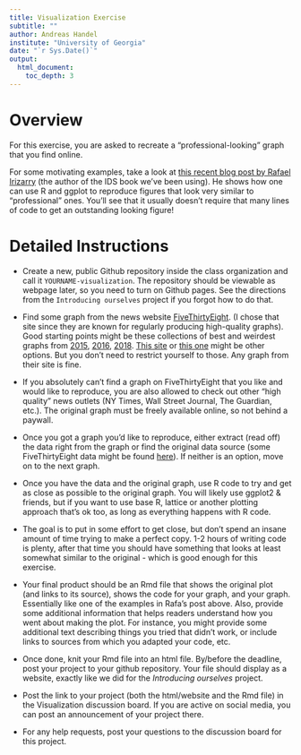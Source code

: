 ```yaml
---
title: Visualization Exercise 
subtitle: ""
author: Andreas Handel
institute: "University of Georgia"
date: "`r Sys.Date()`"
output: 
  html_document:
    toc_depth: 3
---
```


# Overview
For this exercise, you are asked to recreate a "professional-looking" graph that you find online.

For some motivating examples, take a look at [this recent blog post by Rafael Irizarry](https://simplystatistics.org/2019/08/28/you-can-replicate-almost-any-plot-with-ggplot2/) (the author of the IDS book we've been using). He shows how one can use R and ggplot to reproduce figures that look very similar to "professional" ones. You'll see that it usually doesn't require that many lines of code to get an outstanding looking figure!


# Detailed Instructions

* Create a new, public Github repository inside the class organization and call it `YOURNAME-visualization`. The repository should be viewable as webpage later, so you need to turn on Github pages. See the directions from the `Introducing ourselves` project if you forgot how to do that.

* Find some graph from the news website [FiveThirtyEight](https://fivethirtyeight.com/). (I chose that site since they are known for regularly producing high-quality graphs). Good starting points might be these collections of best and weirdest graphs from [2015](https://fivethirtyeight.com/features/our-47-weirdest-charts-from-2015/),  [2016](https://fivethirtyeight.com/features/the-52-best-and-weirdest-charts-we-made-in-2016/), [2018](https://fivethirtyeight.com/features/the-45-best-and-weirdest-charts-we-made-in-2018/). [This site](https://fivethirtyeight.com/tag/in-one-chart/) or [this one]() might be other options. But you don't need to restrict yourself to those. Any graph from their site is fine. 

* If you absolutely can't find a graph on FiveThirtyEight that you like and would like to reproduce, you are also allowed to check out other "high quality" news outlets (NY Times, Wall Street Journal, The Guardian, etc.). The original graph must be freely available online, so not behind a paywall.

* Once you got a graph you'd like to reproduce, either extract (read off) the data right from the graph or find the original data source (some FiveThirtyEight data might be found [here](https://data.fivethirtyeight.com/)). If neither is an option, move on to the next graph.

* Once you have the data and the original graph, use R code to try and get as close as possible to the original graph. You will likely use ggplot2 & friends, but if you want to use base R, lattice or another plotting approach that's ok too, as long as everything happens with R code.

* The goal is to put in some effort to get close, but don't spend an insane amount of time trying to make a perfect copy. 1-2 hours of writing code is plenty, after that time you should have something that looks at least somewhat similar to the original - which is good enough for this exercise.

* Your final product should be an Rmd file that shows the original plot (and links to its source), shows the code for your graph, and your graph. Essentially like one of the examples in Rafa's post above. Also, provide some additional information that helps readers understand how you went about making the plot. For instance, you might provide some additional text describing things you tried that didn't work, or include links to sources from which you adapted your code, etc. 

* Once done, knit your Rmd file into an html file. By/before the deadline, post your project to your github repository. Your file should display as a website, exactly like we did for the _Introducing ourselves_ project. 

* Post the link to your project (both the html/website and the Rmd file) in the Visualization discussion board. If you are active on social media, you can post an announcement of your project there. 

* For any help requests, post your questions to the discussion board for this project.

